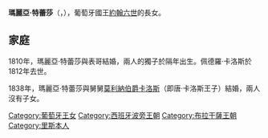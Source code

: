 {{Unreferenced|time=2020-08-03T03:47:59+00:00}}
{{Infobox royalty
| name        = 葡萄牙的瑪麗亞·特蕾莎
| image       = 1793-1874MariaTeresaPortugalxBorbon.jpg
| birth_date  = {{Birth date|1793|4|29|df=y}}
| birth_place = {{flag|Kingdom of Portugal}}[[里斯本|里斯本]]
| death_date  = {{Death date and age|1874|1|17|1793|4|29|df=y}}
| death_place = {{flag|Kingdom of Italy}}[[的里雅斯特|的里雅斯特]]
| spouse      = {{marriage|[[西班牙和葡萄牙的佩德羅·卡洛斯|西班牙和葡萄牙的佩德羅·卡洛斯]]|1810|1812|end=夫逝}}<br>{{marriage|[[唐·卡洛斯王子|莫利納伯爵卡洛斯]]|1838|1855|end=夫逝}}
| issue       = [[西班牙和葡萄牙的塞巴斯蒂安|塞巴斯蒂安王子]]
| full name   = Maria Teresa Francisca de Assis Antônia Carlota Joana Josefa Xavier de Paula Micaela Rafaela Isabel Gonzaga de Bragança e Bourbon
| house       = [[布拉干薩王朝|布拉干薩王朝]]
| father      = [[若昂六世|約翰六世]]
| mother      = [[西班牙的卡洛塔·若阿金娜|西班牙的卡洛塔·若阿金娜]]
| religion    = [[羅馬天主教|羅馬天主教]]
}}
'''瑪麗亞·特蕾莎'''（{{lang-pt|Maria Teresa de Bragança}}，{{bd|1793年|4月29日|1874年|1月17日}}），葡萄牙國王[[若昂六世|約翰六世]]的長女。

== 家庭 ==
1810年，瑪麗亞·特蕾莎與表哥{{le|西班牙和葡萄牙的佩德羅·卡洛斯|Infante Pedro Carlos of Spain and Portugal|佩德羅·卡洛斯}}結婚，兩人的獨子{{le|西班牙和葡萄牙的塞巴斯蒂安|Infante Sebastian of Portugal and Spain|塞巴斯蒂安}}於隔年出生。佩德羅·卡洛斯於1812年去世。

1838年，瑪麗亞·特蕾莎與舅舅[[唐·卡洛斯王子|莫利納伯爵卡洛斯]]（即唐·卡洛斯王子）結婚，兩人沒有子女。

[[Category:葡萄牙王女|Category:葡萄牙王女]]
[[Category:西班牙波旁王朝|Category:西班牙波旁王朝]]
[[Category:布拉干薩王朝|Category:布拉干薩王朝]]
[[Category:里斯本人|Category:里斯本人]]